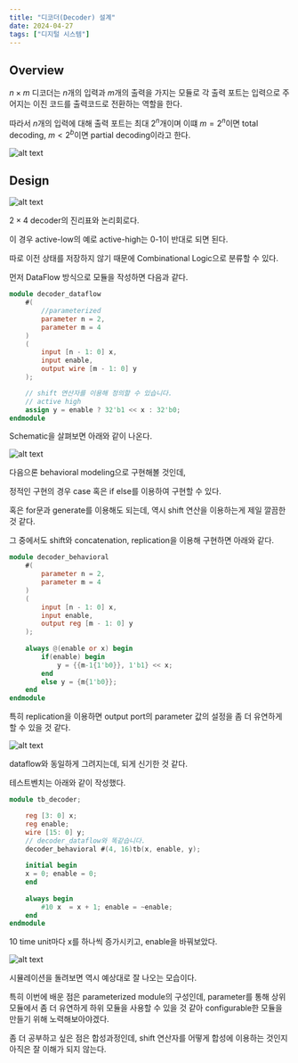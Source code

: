 ```yaml
---
title: "디코더(Decoder) 설계"
date: 2024-04-27
tags: ["디지털 시스템"]
---
```


## Overview

$n \times m$ 디코더는 $n$개의 입력과 $m$개의 출력을 가지는 모듈로 각 출력 포트는 입력으로 주어지는 이진 코드를 출력코드로 전환하는 역할을 한다.

따라서 $n$개의 입력에 대해 출력 포트는 최대 $2^n$개이며 이떄 $m=2^n$이면 total decoding, $m<2^b$이면 partial decoding이라고 한다.

![alt text](/blog/decoder/image.png)

## Design

![alt text](/blog/decoder/image-1.png)

$2 \times 4$ decoder의 진리표와 논리회로다.

이 경우 active-low의 예로 active-high는 0-1이 반대로 되면 된다.

따로 이전 상태를 저장하지 않기 때문에 Combinational Logic으로 분류할 수 있다.

먼저 DataFlow 방식으로 모듈을 작성하면 다음과 같다.

```verilog
module decoder_dataflow
    #(
        //parameterized
        parameter n = 2,
        parameter m = 4
    )
    (
        input [n - 1: 0] x,
        input enable,
        output wire [m - 1: 0] y
    );

    // shift 연산자를 이용해 정의할 수 있습니다.
    // active high
    assign y = enable ? 32'b1 << x : 32'b0;
endmodule
```

Schematic을 살펴보면 아래와 같이 나온다.

![alt text](/blog/decoder/image-2.png)

다음으론 behavioral modeling으로 구현해볼 것인데,

정적인 구현의 경우 case 혹은 if else를 이용하여 구현할 수 있다.

혹은 for문과 generate를 이용해도 되는데, 역시 shift 연산을 이용하는게 제일 깔끔한 것 같다.

그 중에서도 shift와 concatenation, replication을 이용해 구현하면 아래와 같다.

```verilog
module decoder_behavioral
    #(
        parameter n = 2,
        parameter m = 4
    )
    (
        input [n - 1: 0] x,
        input enable,
        output reg [m - 1: 0] y
    );
    
    always @(enable or x) begin
        if(enable) begin
            y = {{m-1{1'b0}}, 1'b1} << x;
        end
        else y = {m{1'b0}};
    end
endmodule
```

특히 replication을 이용하면  output port의 parameter 값의 설정을 좀 더 유연하게 할 수 있을 것 같다.

![alt text](/blog/decoder/image-4.png)

dataflow와 동일하게 그려지는데, 되게 신기한 것 같다.

테스트벤치는 아래와 같이 작성했다.

```verilog
module tb_decoder;

    reg [3: 0] x;
    reg enable;
    wire [15: 0] y;
    // decoder_dataflow와 똑같습니다.    
    decoder_behavioral #(4, 16)tb(x, enable, y);
    
    initial begin
    x = 0; enable = 0;
    end
    
    always begin
        #10 x  = x + 1; enable = ~enable;
    end
endmodule
```

10 time unit마다 x를 하나씩 증가시키고, enable을 바꿔보았다.

![alt text](/blog/decoder/image-3.png)

시뮬레이션을 돌려보면 역시 예상대로 잘 나오는 모습이다.

특히 이번에 배운 점은 parameterized module의 구성인데, parameter를 통해 상위 모듈에서 좀 더 유연하게 하위 모듈을 사용할 수 있을 것 같아 configurable한 모듈을 만들기 위해 노력해보아야겠다.

좀 더 공부하고 싶은 점은 합성과정인데, shift 연산자를 어떻게 합성에 이용하는 것인지 아직은 잘 이해가 되지 않는다.